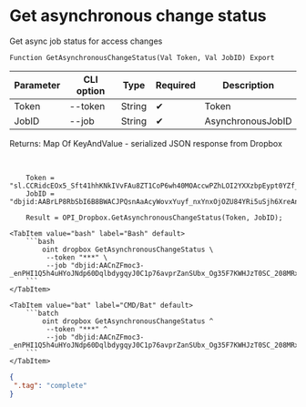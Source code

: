 ﻿---
sidebar_position: 5
---


# Get asynchronous change status
 Get async job status for access changes



`Function GetAsynchronousChangeStatus(Val Token, Val JobID) Export`

  | Parameter | CLI option | Type | Required | Description |
  |-|-|-|-|-|
  | Token | --token | String | &#x2714; | Token |
  | JobID | --job | String | &#x2714; | AsynchronousJobID |

  
  Returns:  Map Of KeyAndValue - serialized JSON response from Dropbox

<br/>




```bsl title="1C:Enterprise/OneScript code example"
    Token = "sl.CCRidcEOx5_Sft41hhKNkIVvFAu8ZT1CoP6wh40MOAccwPZhLOI2YXXzbpEypt0YZf_3ZGYM9H...";
    JobID = "dbjid:AABrLP8RbSbI6B8BWACJPQsnAaAcyWovxYuyf_nxYnxOjOZU84YRi5uSjh6XreAnG5YP2Iq72GCT8yTeT1m444xz";

    Result = OPI_Dropbox.GetAsynchronousChangeStatus(Token, JobID);
```
 

 <Tabs>
  
    <TabItem value="bash" label="Bash" default>
        ```bash
            oint dropbox GetAsynchronousChangeStatus \
             --token "***" \
             --job "dbjid:AACnZFmoc3-_enPHI1Q5h4uHYoJNdp60DqlbdygqyJ0C1p76avprZanSUbx_Og35F7KWHJzT0SC_208MRxMQF0A1"
        ```
    </TabItem>
  
    <TabItem value="bat" label="CMD/Bat" default>
        ```batch
            oint dropbox GetAsynchronousChangeStatus ^
             --token "***" ^
             --job "dbjid:AACnZFmoc3-_enPHI1Q5h4uHYoJNdp60DqlbdygqyJ0C1p76avprZanSUbx_Og35F7KWHJzT0SC_208MRxMQF0A1"
        ```
    </TabItem>
</Tabs>


```json title="Result"
{
 ".tag": "complete"
}
```
